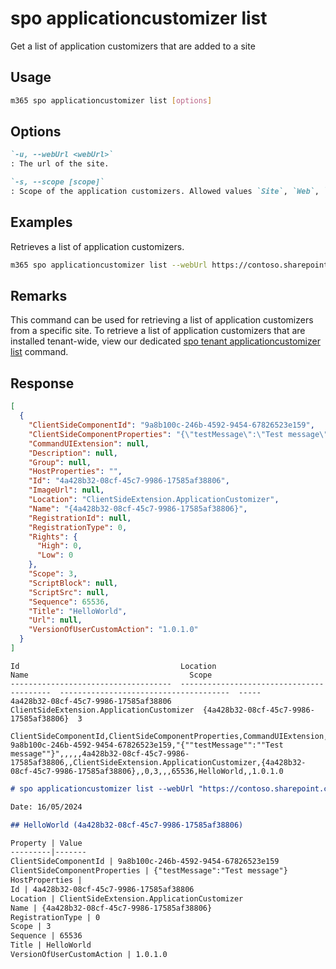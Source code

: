 
# spo applicationcustomizer list

Get a list of application customizers that are added to a site

## Usage

```sh
m365 spo applicationcustomizer list [options]
```

## Options

```md definition-list
`-u, --webUrl <webUrl>`
: The url of the site.

`-s, --scope [scope]`
: Scope of the application customizers. Allowed values `Site`, `Web`, `All`. Defaults to `All`.
```

<Global />

## Examples

Retrieves a list of application customizers.

```sh
m365 spo applicationcustomizer list --webUrl https://contoso.sharepoint.com/sites/sales
```

## Remarks

This command can be used for retrieving a list of application customizers from a specific site. To retrieve a list of application customizers that are installed tenant-wide, view our dedicated [spo tenant applicationcustomizer list](../tenant/tenant-applicationcustomizer-list.mdx) command.

## Response

<Tabs>
  <TabItem value="JSON">

  ```json
  [
    {
      "ClientSideComponentId": "9a8b100c-246b-4592-9454-67826523e159",
      "ClientSideComponentProperties": "{\"testMessage\":\"Test message\"}",
      "CommandUIExtension": null,
      "Description": null,
      "Group": null,
      "HostProperties": "",
      "Id": "4a428b32-08cf-45c7-9986-17585af38806",
      "ImageUrl": null,
      "Location": "ClientSideExtension.ApplicationCustomizer",
      "Name": "{4a428b32-08cf-45c7-9986-17585af38806}",
      "RegistrationId": null,
      "RegistrationType": 0,
      "Rights": {
        "High": 0,
        "Low": 0
      },
      "Scope": 3,
      "ScriptBlock": null,
      "ScriptSrc": null,
      "Sequence": 65536,
      "Title": "HelloWorld",
      "Url": null,
      "VersionOfUserCustomAction": "1.0.1.0"
    }
  ]
  ```

  </TabItem>
  <TabItem value="Text">

  ```text
  Id                                    Location                                   Name                                    Scope
  ------------------------------------  -----------------------------------------  --------------------------------------  -----
  4a428b32-08cf-45c7-9986-17585af38806  ClientSideExtension.ApplicationCustomizer  {4a428b32-08cf-45c7-9986-17585af38806}  3
  ```

  </TabItem>
  <TabItem value="CSV">

  ```csv
  ClientSideComponentId,ClientSideComponentProperties,CommandUIExtension,Description,Group,HostProperties,Id,ImageUrl,Location,Name,RegistrationId,RegistrationType,Scope,ScriptBlock,ScriptSrc,Sequence,Title,Url,VersionOfUserCustomAction
  9a8b100c-246b-4592-9454-67826523e159,"{""testMessage"":""Test message""}",,,,,4a428b32-08cf-45c7-9986-17585af38806,,ClientSideExtension.ApplicationCustomizer,{4a428b32-08cf-45c7-9986-17585af38806},,0,3,,,65536,HelloWorld,,1.0.1.0
  ```

  </TabItem>
  <TabItem value="Markdown">

  ```md
  # spo applicationcustomizer list --webUrl "https://contoso.sharepoint.com/sites/Marketing"

  Date: 16/05/2024

  ## HelloWorld (4a428b32-08cf-45c7-9986-17585af38806)

  Property | Value
  ---------|-------
  ClientSideComponentId | 9a8b100c-246b-4592-9454-67826523e159
  ClientSideComponentProperties | {"testMessage":"Test message"}
  HostProperties |
  Id | 4a428b32-08cf-45c7-9986-17585af38806
  Location | ClientSideExtension.ApplicationCustomizer
  Name | {4a428b32-08cf-45c7-9986-17585af38806}
  RegistrationType | 0
  Scope | 3
  Sequence | 65536
  Title | HelloWorld
  VersionOfUserCustomAction | 1.0.1.0
  ```

  </TabItem>
</Tabs>
